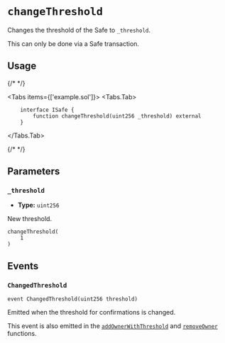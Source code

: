 
# `changeThreshold`

Changes the threshold of the Safe to `_threshold`.

<Callout type="warning">
This can only be done via a Safe transaction.
</Callout>

## Usage

{/* <!-- vale off --> */}

<Tabs items={['example.sol']}>
  <Tabs.Tab>
```solidity
    interface ISafe {
        function changeThreshold(uint256 _threshold) external
    }
```
</Tabs.Tab>
</Tabs>

{/* <!-- vale on --> */}

## Parameters

### `_threshold`
- **Type:** `uint256`

New threshold.

```solidity focus=2
changeThreshold(
    1
)
```

## Events

### `ChangedThreshold`

```solidity
event ChangedThreshold(uint256 threshold)

```

Emitted when the threshold for confirmations is changed.

This event is also emitted in the [`addOwnerWithThreshold`](./addOwnerWithThreshold.mdx) and [`removeOwner`](./removeOwner.mdx) functions.
